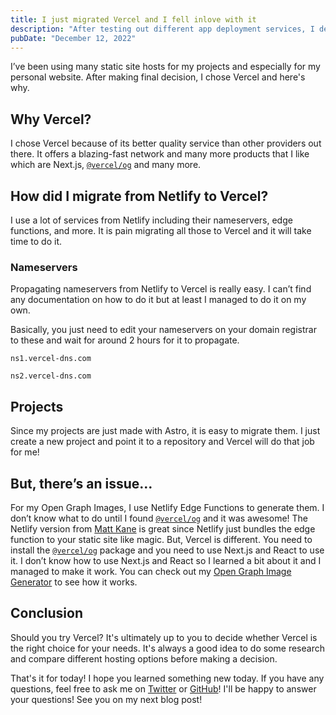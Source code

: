 ```yaml
---
title: I just migrated Vercel and I fell inlove with it
description: "After testing out different app deployment services, I decided to choose Vercel and here's why."
pubDate: "December 12, 2022"
---
```



I’ve been using many static site hosts for my projects and especially for my personal website. After making final decision, I chose Vercel and here's why.

## Why Vercel?

I chose Vercel because of its better quality service than other providers out there. It offers a blazing-fast network and many more products that I like which are Next.js, [`@vercel/og`](https://github.com/vercel/satori) and many more.


## How did I migrate from Netlify to Vercel?

I use a lot of services from Netlify including their nameservers, edge functions, and more. It is pain migrating all those to Vercel and it will take time to do it.

### Nameservers

Propagating nameservers from Netlify to Vercel is really easy. I can’t find any documentation on how to do it but at least I managed to do it on my own.

Basically, you just need to edit your nameservers on your domain registrar to these and wait for around 2 hours for it to propagate.

`ns1.vercel-dns.com`

`ns2.vercel-dns.com`

## Projects

Since my projects are just made with Astro, it is easy to migrate them. I just create a new project and point it to a repository and Vercel will do that job for me!

<BlogImage src={VercelDashboard} alt="Vercel Dashboard with 6 Projects" />

## But, there’s an issue…

For my Open Graph Images, I use Netlify Edge Functions to generate them. I don’t know what to do until I found [`@vercel/og`](https://github.com/vercel/satori) and it was awesome! The Netlify version from [Matt Kane](https://twitter.com/ascorbic) is great since Netlify just bundles the edge function to your static site like magic. But, Vercel is different. You need to install the [`@vercel/og`](https://github.com/vercel/satori) package and you need to use Next.js and React to use it. I don’t know how to use Next.js and React so I learned a bit about it and I managed to make it work. You can check out my [Open Graph Image Generator](https://images.lanceross.xyz) to see how it works.


## Conclusion

Should you try Vercel? It's ultimately up to you to decide whether Vercel is the right choice for your needs. It's always a good idea to do some research and compare different hosting options before making a decision.

That's it for today! I hope you learned something new today. If you have any questions, feel free to ask me on [Twitter](https://twitter.com/lancerossdev) or [GitHub](https://github.com/lancerossdev)! I'll be happy to answer your questions! See you on my next blog post!

